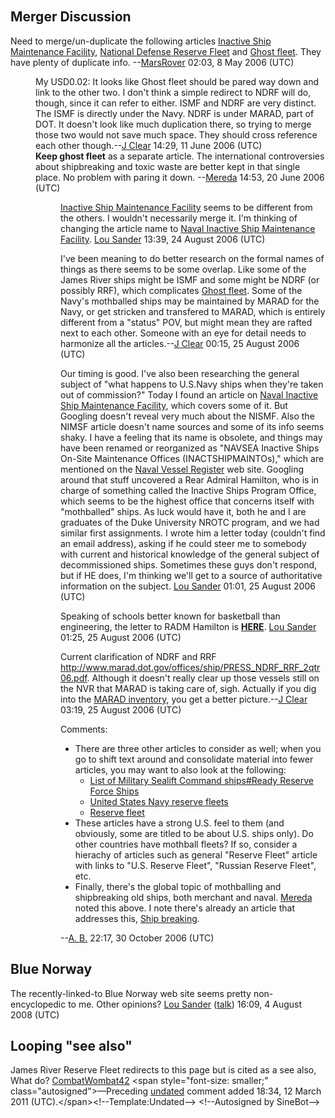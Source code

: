<article id="5054958" title=Talk:National Defense Reserve Fleet>
	<talkpage id="5054958" title="Talk:National Defense Reserve Fleet">
{{talk header}}
{{WikiProjectBannerShell|1=
{{WPUSA|USGOV=yes}}
{{WikiProject Ships|class=C|B1=no|B2=no|B3=yes|B4=yes|B5=yes}}
{{WPMILHIST|class=Start|B-Class-1=no|B-Class-2=yes|B-Class-3=yes|B-Class-4=yes|B-Class-5=yes|Maritime=yes|US=yes}}
{{WikiProject Maritime Trades|class=C|B1=no|B2=no|B3=yes|B4=yes|B5=yes|importance=mid}}
}}

== Merger Discussion ==

Need to merge/un-duplicate the following articles [[Inactive Ship Maintenance Facility]], [[National Defense Reserve Fleet]] and [[Ghost fleet]]. They have plenty of duplicate info. --[[User:MarsRover|MarsRover]] 02:03, 8 May 2006 (UTC)
:My USD0.02:  It looks like Ghost fleet should be pared way down and link to the other two.  I don't think a simple redirect to NDRF will do, though, since it can refer to either. ISMF and NDRF are very distinct.  The ISMF is directly under the Navy.  NDRF is under MARAD, part of DOT.  It doesn't look like much duplication there, so trying to merge those two would not save much space.  They should cross reference each other though.--[[User:J Clear|J Clear]] 14:29, 11 June 2006 (UTC)
:'''Keep ghost fleet''' as a separate article. The international controversies about shipbreaking and toxic waste are better kept in that single place. No problem with paring it down. --[[User:Mereda|Mereda]] 14:53, 20 June 2006 (UTC)

::[[Inactive Ship Maintenance Facility]] seems to be different from the others. I wouldn't necessarily merge it. I'm thinking of changing the article name to [[Naval Inactive Ship Maintenance Facility]]. [[User:Lou Sander|Lou Sander]] 13:39, 24 August 2006 (UTC)

:::I've been meaning to do better research on the formal names of things as there seems to be some overlap.  Like some of the James River ships might be ISMF and some might be NDRF (or possibly RRF), which complicates [[Ghost fleet]].  Some of the Navy's mothballed ships may be maintained by MARAD for the Navy, or get stricken and transfered to MARAD, which is entirely different from a &quot;status&quot; POV, but might mean they are rafted next to each other.  Someone with an eye for detail needs to harmonize all the articles.--[[User:J Clear|J Clear]] 00:15, 25 August 2006 (UTC)

::::Our timing is good. I've also been researching the general subject of &quot;what happens to U.S.Navy ships when they're taken out of commission?&quot; Today I found an article on [[Naval Inactive Ship Maintenance Facility]], which covers some of it. But Googling doesn't reveal very much about the NISMF. Also the NIMSF article doesn't name sources and some of its info seems shaky. I have a feeling that its name is obsolete, and things may have been renamed or reorganized as &quot;NAVSEA Inactive Ships On-Site Maintenance Offices (INACTSHIPMAINTOs),&quot; which are mentioned on the [[Naval Vessel Register]] web site. Googling around that stuff uncovered a Rear Admiral Hamilton, who is in charge of something called the Inactive Ships Program Office, which seems to be the highest office that concerns itself with &quot;mothballed&quot; ships. As luck would have it, both he and I are graduates of the Duke University NROTC program, and we had similar first assignments. I wrote him a letter today (couldn't find an email address), asking if he could steer me to somebody with current and historical knowledge of the general subject of decommissioned ships. Sometimes these guys don't respond, but if HE does, I'm thinking we'll get to a source of authoritative information on the subject. [[User:Lou Sander|Lou Sander]] 01:01, 25 August 2006 (UTC)

:::::Speaking of schools better known for basketball than engineering, the letter to RADM Hamilton is '''[http://www.ussrankin.org/HTMLobj-2663/082406_RADM_Hamilton.doc HERE]'''. [[User:Lou Sander|Lou Sander]] 01:25, 25 August 2006 (UTC)

:::: Current clarification of NDRF and RRF http://www.marad.dot.gov/offices/ship/PRESS_NDRF_RRF_2qtr06.pdf.  Although it doesn't really clear up those vessels still on the NVR that MARAD is taking care of, sigh.  Actually if you dig into the [http://www.marad.dot.gov/offices/ship/Current_Inventory.pdf MARAD inventory], you get a better picture.--[[User:J Clear|J Clear]] 03:19, 25 August 2006 (UTC)

:::::Comments: 
:::::* There are three other articles to consider as well; when you go to shift text around and consolidate material into fewer articles, you may want to also look at the following:
:::::** [[List of Military Sealift Command ships#Ready Reserve Force Ships]]
:::::** [[United States Navy reserve fleets]]
:::::** [[Reserve fleet]]
:::::* These articles have a strong U.S. feel to them (and obviously, some are titled to be about U.S. ships only). Do other countries have mothball fleets? If so, consider a hierachy of articles such as general &quot;Reserve Fleet&quot; article with links to &quot;U.S. Reserve Fleet&quot;, &quot;Russian Reserve Fleet&quot;, etc.
:::::* Finally, there's the global topic of mothballing and shipbreaking old ships, both merchant and naval. [[User:Mereda|Mereda]] noted this above. I note there's already an article that addresses this, [[Ship breaking]].
:::::--[[User:A. B.|A. B.]] 22:17, 30 October 2006 (UTC)

== Blue Norway ==

The recently-linked-to Blue Norway web site seems pretty non-encyclopedic to me. Other opinions? [[User:Lou Sander|Lou Sander]] ([[User talk:Lou Sander|talk]]) 16:09, 4 August 2008 (UTC)

==Looping &quot;see also&quot;==
James River Reserve Fleet redirects to this page but is cited as a see also, What do? [[User:CombatWombat42|CombatWombat42]]  &lt;span style=&quot;font-size: smaller;&quot; class=&quot;autosigned&quot;&gt;—Preceding [[Wikipedia:Signatures|undated]] comment added 18:34, 12 March 2011 (UTC).&lt;/span&gt;&lt;!--Template:Undated--&gt; &lt;!--Autosigned by SineBot--&gt;
	</talkpage>
</article>